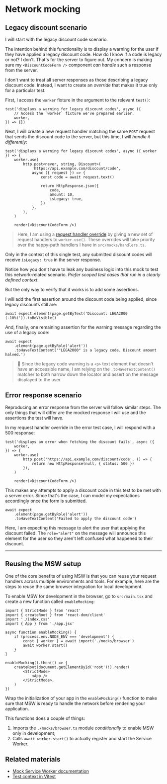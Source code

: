 # Network mocking

## Legacy discount scenario

I will start with the legacy discount code scenario.

The intention behind this functionality is to display a warning for the user if they have applied a legacy discount code. How do I know if a code is legacy or not? I don't. That's for the server to figure out. My concern is making sure my `<DiscountCodeForm />` component _can handle_ such a response from the server.

I don't want to treat all server responses as those describing a legacy discount code. Instead, I want to create an _override_ that makes it true only for a particular test.

First, I access the `worker` fixture in the argument to the relevant `test()`:

```tsx filename=discount-code-form.browser.test.tsx nocopy nonumber add=3
test('displays a warning for legacy discount codes', async ({
	// Access the `worker` fixture we've prepared earlier.
	worker,
}) => {})
```

Next, I will create a new request handler matching the same `POST` request that sends the discount code to the server, but this time, I will _handle it differently_:

```tsx filename=discount-code-form.browser.test.tsx add=2-16
test('displays a warning for legacy discount codes', async ({ worker }) => {
	worker.use(
		http.post<never, string, Discount>(
			'https://api.example.com/discount/code',
			async ({ request }) => {
				const code = await request.text()

				return HttpResponse.json({
					code,
					amount: 10,
					isLegacy: true,
				})
			},
		),
	)

	render(<DiscountCodeForm />)
```

> Here, I am using a [request handler override](https://mswjs.io/docs/best-practices/network-behavior-overrides) by giving a new set of request handlers to `worker.use()`. These overrides will take priority over the happy-path handlers I have in `src/mocks/handlers.ts`.

Only in the context of this single test, any submitted discount codes will receive `isLegacy: true` in the server response.

<callout-success>Notice how you don't have to leak any business logic into this mock to test this network-related scenario. _Prefer scoped test cases that run in a clearly defined context_.</callout-success>

But the only way to verify that it works is to add some assertions.

I will add the first assertion around the discount code being applied, since legacy discounts still are:

```tsx filename=discount-code-form.browser.test.tsx
await expect.element(page.getByText('Discount: LEGA2000 (-10%)')).toBeVisible()
```

And, finally, one remaining assertion for the warning message regarding the use of a legacy code:

```tsx filename=discount-code-form.browser.test.tsx
await expect
	.element(page.getByRole('alert'))
	.toHaveTextContent('"LEGA2000" is a legacy code. Discount amount halved.')
```

> :owl: Since the legacy code warning is a `<p>` text element that doesn't have an accessible name, I am relying on the `.toHaveTextContent()` matcher to both narrow down the locator and assert on the message displayed to the user.

## Error response scenario

Reproducing an error response from the server will follow similar steps. The only things that will differ are the mocked response I will use and the assertions the test will have.

In my request handler override in the error test case, I will respond with a 500 response:

```tsx filename=discount-code-form.browser.test.tsx nocopy nonumber add=2,4-8
test('displays an error when fetching the discount fails', async ({
	worker,
}) => {
	worker.use(
		http.post('https://api.example.com/discount/code', () => {
			return new HttpResponse(null, { status: 500 })
		}),
	)

	render(<DiscountCodeForm />)
```

This makes any attempts to apply a discount code in this test to be met with a server error. Since that's the case, I can model my expectations accordingly once the form is submitted.

```tsx filename=discount-code-form.browser.test.tsx nocopy nonumber
await expect
	.element(page.getByRole('alert'))
	.toHaveTextContent('Failed to apply the discount code')
```

Here, I am expecting this message to alert the user that applying the discount failed. The `role="alert"` on the message will announce this element for the user so they aren't left confused what happened to their discount.

---

## Reusing the MSW setup

One of the core benefits of using MSW is that you can reuse your request handlers across multiple environments and tools. For example, here are the steps to reuse the same browser integration for local development.

To enable MSW for development in the browser, go to <InlineFile file="./src/main.tsx">`src/main.tsx`</InlineFile> and create a new function called `enableMocking`:

```tsx filename=src/main.tsx add=6-11,13
import { StrictMode } from 'react'
import { createRoot } from 'react-dom/client'
import './index.css'
import { App } from './app.jsx'

async function enableMocking() {
	if (process.env.NODE_ENV === 'development') {
		const { worker } = await import('./mocks/browser')
		await worker.start()
	}
}

enableMocking().then(() => {
	createRoot(document.getElementById('root')!).render(
		<StrictMode>
			<App />
		</StrictMode>,
	)
})
```

<callout-success>Wrap the initialization of your app in the `enableMocking()` function to make sure that MSW is ready to handle the network before rendering your application.</callout-success>

This functions does a couple of things:

1. Imports the `./mocks/browser.ts` module _conditionally_ to enable MSW only in development;
1. Calls `await worker.start()` to actually register and start the Service Worker.

## Related materials

- [Mock Service Worker documentation](https://mswjs.io/docs)
- [Test context in Vitest](https://vitest.dev/guide/test-context.html)
